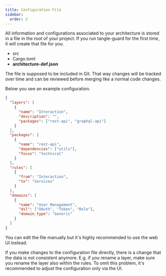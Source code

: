 ```yaml
---
title: Configuration File
sidebar:
  order: 2
---
```



All information and configurations associated to your architecture is stored in a file in the root of your project.
If you run tangle-guard for the first time, it will create that file for you.

<FileTree>

- src
- Cargo.toml
- **architecture-def.json**

</FileTree>

The file is supposed to be included in Git.
That way changes will be tracked over time and can be reviewed before merging like a normal code changes.

Below you see an example configuration.

```json
{
  "layers": [
    {
      "name": "Interaction",
      "description": "",
      "packages": ["rest-api", "graphql-api"]
    }
  ],
  "packages": [
    {
      "name": "rest-api",
      "dependencies": ["utils"],
      "focus": "technical"
    }
  ],
  "rules": [
    {
      "from": "Interaction",
      "to": "Services"
    }
  ],
  "domains": [
    {
      "name": "User Management",
      "dsl": ["OAuth", "Token", "Role"],
      "domain_type": "Generic"
    }
  ]
}
```

You can edit the file manually but it's highly recommended to use the web UI instead.
<Aside type="caution">
  If you make changes to the configuration file directly, there is a change that
  the data is not consistent anymore. E.g. if you rename a layer, make sure you
  rename the layer also within the rules. To omit this problem, it's recommended
  to adjust the configuration only via the UI.
</Aside>
